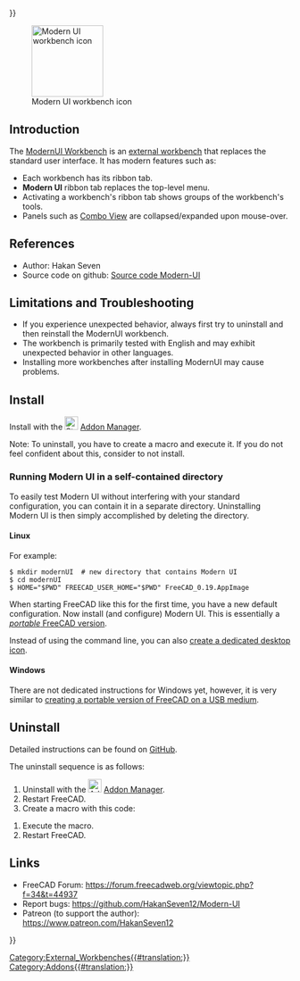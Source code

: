 <languages/>
{{UnfinishedDocu{{#translation:}}}}
<translate>

<!--T:1-->
[[Image:ModernUI_workbench_icon.svg|thumb|128px|Modern UI workbench icon]]

</translate>
{{TOCright}}
<translate>

== Introduction == <!--T:2-->

<!--T:3-->
The [[ModernUI_Workbench|ModernUI Workbench]] is an [[External_workbenches|external workbench]] that replaces the standard user interface. It has modern features such as:
* Each workbench has its ribbon tab.
* '''Modern UI''' ribbon tab replaces the top-level menu.
* Activating a workbench's ribbon tab shows groups of the workbench's tools.
* Panels such as [[Combo_view|Combo View]] are collapsed/expanded upon mouse-over.

== References == <!--T:4-->

<!--T:5-->
* Author: Hakan Seven
* Source code on github: [https://github.com/HakanSeven12/Modern-UI Source code Modern-UI]

== Limitations and Troubleshooting == <!--T:6-->

<!--T:7-->
* If you experience unexpected behavior, always first try to uninstall and then reinstall the ModernUI workbench.
* The workbench is primarily tested with English and may exhibit unexpected behavior in other languages.
* Installing more workbenches after installing ModernUI may cause problems.

== Install == <!--T:8-->

<!--T:9-->
Install with the [[Image:Std_AddonMgr.svg|24px|link=Std_AddonMgr]] [[Std_AddonMgr|Addon Manager]].

<!--T:10-->
Note: To uninstall, you have to create a macro and execute it. If you do not feel confident about this, consider to not install.

=== Running Modern UI in a self-contained directory === <!--T:11-->

<!--T:12-->
To easily test Modern UI without interfering with your standard configuration, you can contain it in a separate directory. Uninstalling Modern UI is then simply accomplished by deleting the directory. {{Version|0.19}}

==== Linux ==== <!--T:13-->

<!--T:14-->
For example:

</translate>
<pre>
$ mkdir modernUI  # new directory that contains Modern UI
$ cd modernUI
$ HOME="$PWD" FREECAD_USER_HOME="$PWD" FreeCAD_0.19.AppImage
</pre>
<translate>

<!--T:15-->
When starting FreeCAD like this for the first time, you have a new default configuration. Now install (and configure) Modern UI. This is essentially a [[Download#Notes_for_GNU.2FLinux_users|''portable'' FreeCAD version]].

<!--T:16-->
Instead of using the command line, you can also [[Start_up_and_Configuration#Starting_FreeCAD_from_the_desktop|create a dedicated desktop icon]].

==== Windows ==== <!--T:17-->

<!--T:18-->
There are not dedicated instructions for Windows yet, however, it is very similar to [[Start_up_and_Configuration#Starting_FreeCAD_from_a_portable_USB_medium|creating a portable version of FreeCAD on a USB medium]].

== Uninstall == <!--T:19-->

<!--T:20-->
Detailed instructions can be found on [https://github.com/HakanSeven12/Modern-UI#uninstallation GitHub].

<!--T:21-->
The uninstall sequence is as follows:
# Uninstall with the [[Image:AddonManager.svg|24px|link=Std_AddonMgr]] [[Std_AddonMgr|Addon Manager]].
# Restart FreeCAD.
# Create a macro with this code:
</translate>{{Code|code=
from PySide2 import QtCore, QtGui, QtWidgets
mw = FreeCADGui.getMainWindow()
mw.menuBar().show()
 
WBList = FreeCADGui.listWorkbenches()
for WB in WBList:
    FreeCADGui.activateWorkbench(WB)
    for tb in mw.findChildren(QtWidgets.QToolBar):
        tb.show()
}}
<translate>
<!--T:22-->
# Execute the macro.
# Restart FreeCAD.

== Links == <!--T:23-->

<!--T:24-->
* FreeCAD Forum: https://forum.freecadweb.org/viewtopic.php?f=34&t=44937
* Report bugs: https://github.com/HakanSeven12/Modern-UI
* Patreon (to support the author): https://www.patreon.com/HakanSeven12


</translate>
{{Userdocnavi{{#translation:}}}}
[[Category:External_Workbenches{{#translation:}}]]
[[Category:Addons{{#translation:}}]]